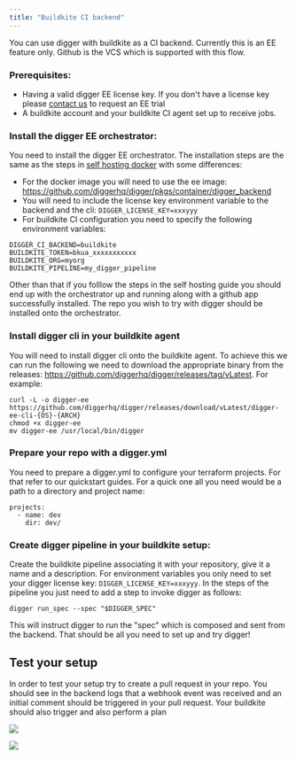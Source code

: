 ```yaml
---
title: "Buildkite CI backend"
---
```


You can use digger with buildkite as a CI backend. Currently this is an EE feature only.
Github is the VCS which is supported with this flow.

### Prerequisites:

- Having a valid digger EE license key. If you don't have a license key please [contact us](https://calendly.com/diggerdev/diggerdemo) to request an EE trial
- A buildkite account and your buildkite CI agent set up to receive jobs.

### Install the digger EE orchestrator:

You need to install the digger EE orchestrator. The installation steps are the same as the steps in [self hosting docker](/ce/self-host/deploy-docker)
with some differences:

- For the docker image you will need to use the ee image: https://github.com/diggerhq/digger/pkgs/container/digger_backend
- You will need to include the license key environment variable to the backend and the cli: `DIGGER_LICENSE_KEY=xxxyyy`
- For buildkite CI configuration you need to specify the following environment variables:

```
DIGGER_CI_BACKEND=buildkite
BUILDKITE_TOKEN=bkua_xxxxxxxxxxx
BUILDKITE_ORG=myorg
BUILDKITE_PIPELINE=my_digger_pipeline
```

Other than that if you folllow the steps in the self hosting guide you should end up with the orchestrator up and running
along with a github app successfully installed. The repo you wish to try with digger should be installed onto the orchestrator.

### Install digger cli in your buildkite agent

You will need to install digger cli onto the buildkite agent. To achieve this we can run the following
we need to download the appropriate binary from the releases: https://github.com/diggerhq/digger/releases/tag/vLatest.
For example:

```
curl -L -o digger-ee https://github.com/diggerhq/digger/releases/download/vLatest/digger-ee-cli-{OS}-{ARCH}
chmod +x digger-ee
mv digger-ee /usr/local/bin/digger
```

### Prepare your repo with a digger.yml

You need to prepare a digger.yml to configure your terraform projects. For that refer to our quickstart
guides. For a quick one all you need would be a path to a directory and project name:

```
projects:
  - name: dev
    dir: dev/
```

### Create digger pipeline in your buildkite setup:

Create the buildkite pipeline associating it with your repository, give it a name and a description.
For environment variables you only need to set your digger license key: `DIGGER_LICENSE_KEY=xxxyyy`.
In the steps of the pipeline you just need to add a step to invoke digger as follows:

```
digger run_spec --spec "$DIGGER_SPEC"
```

This will instruct digger to run the "spec" which is composed and sent from the backend. That should be
all you need to set up and try digger!

## Test your setup

In order to test your setup try to create a pull request in your repo. You should see in the backend logs
that a webhook event was received and an initial comment should be triggered in your pull request. Your
buildkite should also trigger and also perform a plan

![](/images/buildkite/buildkite.png)

![](/images/buildkite/github_comment.png)

